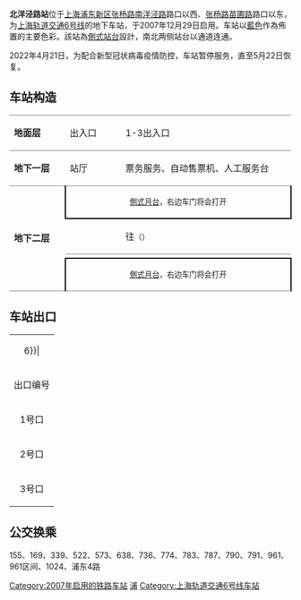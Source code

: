 {{noteTA 
|G1 =Railway}}
{{Infobox station
|name = 北洋泾路
|eng_name = Beiyangjing Road
|symbol_right =
|linecolour = {{上海地铁颜色|6|yes}}
|image = 北洋泾路站.jpg
|caption = 北洋泾路北站厅
|other_name = 
|country = {{PRC}}
|borough = [[上海市|上海市]][[浦东新区|浦东新区]][[洋泾街道|洋泾街道]]
|address = 介于[[北洋泾路|北洋泾路]]与[[苗圃路|苗圃路]]之间的[[张杨北路|张杨北路]]
|coordinates = {{coord|31|14|28|N|121|32|51|E|type:railwaystation}}
|elevation = 
|owned = [[上海申通地铁集团|上海申通地铁集团]]
|operator = [[上海地铁|上海地铁]]
|lines = {{上海地铁线路名|6|SL}}
|distance = 
|platform = 2個[[側式月台|側式月台]]
|tracks = 2条
|bus_routes = 
|bus_stands = 
|connections = 
|structure = 地下车站
|hall = 地下站厅
|depth = 
|levels = 
|interchange = 
|exits = 3个
|architect = 
|architectural_style = 
|colour = 
|type = 
|status = 运营中
|code = 
|classification = 
|website = 
|built = 
|opened = {{Start date|2007|12|29|df=y}}
|pass_year = 
|passengers = 
|pass_system = 
|pass_rank = 
|mpassengers = 
|trains = 
|station_hours = 
|hours = 
|first = 往{{上海地铁起讫站|6|L}}：6:01<br/>往{{上海地铁起讫站|6|R}}：6:03
|last = 往{{上海地铁起讫站|6|L}}：23:01<br/>往{{上海地铁起讫站|6|R}}：23:03
|adjacent = {{adjacent stations|system=上海地铁|line=6|left=德平路|right=民生路}}
}}

'''北洋泾路站'''位于[[上海|上海]][[浦东新区|浦东新区]][[张杨路|张杨路]][[南洋泾路|南洋泾路]]路口以西、[[张杨路|张杨路]][[苗圃路|苗圃路]]路口以东，为[[上海轨道交通6号线|上海轨道交通6号线]]的地下车站，于2007年12月29日启用。车站以[[藍色|藍色]]作為佈置的主要色彩。該站為[[側式站台|側式站台]]設計，南北两侧站台以通道连通。

2022年4月21日，为配合新型冠状病毒疫情防控，车站暂停服务，直至5月22日恢复。

==车站构造==
{|cellspacing=0 cellpadding=3
|style="border-top:solid 1px gray;border-bottom:solid 1px gray;" width=100|'''地面层'''
|style="border-top:solid 1px gray;border-bottom:solid 1px gray;" width=100|出入口
|style="border-top:solid 1px gray;border-bottom:solid 1px gray;" width=350|1-3出入口
|-
|style="border-bottom:solid 1px gray;"|'''地下一层'''
|style="border-bottom:solid 1px gray;"|站厅
|style="border-bottom:solid 1px gray;"|票务服务、自动售票机、人工服务台
|-
|style="border-bottom:solid 1px gray;" rowspan=4|'''地下二层'''
|style="border-right:solid 2px black;border-left:solid 2px black;border-bottom:solid 2px black;" colspan=2|<center><small>[[側式月台|側式月台]]，右边车门将会打开</small></center>
|-
|style="border-bottom:solid 1px gray;"|{{arrow|L}}
|style="border-bottom:solid 1px gray;"|{{上海地铁线路名|6}}往{{站|东方体育中心}}<small>（{{站|民生路}}）</small>
|-
|
|{{split text|{{上海地铁线路名|6}}往{{站|港城路}}<small>（{{站|德平路}}）</small>|{{arrow|R}}}}
|-
|style="border-top:solid 2px black;border-right:solid 2px black;border-left:solid 2px black;border-bottom:solid 1px gray;" colspan=2|<center><small>[[側式月台|側式月台]]，右边车门将会打开</small></center>
|}

==车站出口==
{| class="wikitable"
|colspan=4 align="center" bgcolor={{上海地铁颜色|6}}|
|-
! 出口编号 !! 建议前往目的地 !! 照片
|-
| 1号口 || 张杨路北侧，南洋泾路西 || 
|-
| 2号口 || 张杨路南侧，南洋泾路西 || 
|-
| 3号口 || 张杨路南侧，苗圃路东 || 
|}

==公交换乘==
155、169、339、522、573、638、736、774、783、787、790、791、961、961区间、1024、浦东4路

{{commonscat|Beiyangjing Road Station}}
{{上海轨道交通6号线车站}}

[[Category:2007年启用的铁路车站|Category:2007年启用的铁路车站]]
[[Category:以街道命名的上海軌道交通車站|浦]]
[[Category:上海轨道交通6号线车站|Category:上海轨道交通6号线车站]]